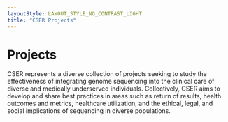 ```yaml
---
layoutStyle: LAYOUT_STYLE_NO_CONTRAST_LIGHT
title: "CSER Projects"
---
```



<BreadcrumbsCSER lastCrumb="Projects" />

# Projects

CSER represents a diverse collection of projects seeking to study the effectiveness of integrating genome sequencing into the clinical care of diverse and medically underserved individuals. Collectively, CSER aims to develop and share best practices in areas such as return of results, health outcomes and metrics, healthcare utilization, and the ethical, legal, and social implications of sequencing in diverse populations.

<Projects />
